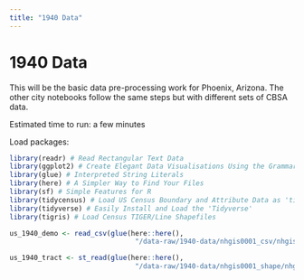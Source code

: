 ```yaml
---
title: "1940 Data"
---
```


# 1940 Data

This will be the basic data pre-processing work for Phoenix, Arizona. The other city notebooks follow the same steps but with different sets of CBSA data.

Estimated time to run: a few minutes

Load packages:

```r
library(readr) # Read Rectangular Text Data
library(ggplot2) # Create Elegant Data Visualisations Using the Grammar of Graphics
library(glue) # Interpreted String Literals
library(here) # A Simpler Way to Find Your Files
library(sf) # Simple Features for R
library(tidycensus) # Load US Census Boundary and Attribute Data as 'tidyverse' and 'sf'-Ready Data Frames
library(tidyverse) # Easily Install and Load the 'Tidyverse'
library(tigris) # Load Census TIGER/Line Shapefiles
```

```r
us_1940_demo <- read_csv(glue(here::here(),
                               "/data-raw/1940-data/nhgis0001_csv/nhgis0001_ds76_1940_tract.csv"))

us_1940_tract <- st_read(glue(here::here(),
                               "/data-raw/1940-data/nhgis0001_shape/nhgis0001_shapefile_tl2000_us_tract_1940/US_tract_1940.shp"))
```



